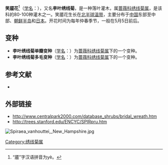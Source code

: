 {{Speciesbox
| name = 笑靥花
| image = Spiraea prunifolia2.jpg
| image_width = 250px
| image_caption = 
| divisio = [[被子植物门|被子植物门]] Magnoliophyta
| genus = Spiraea
| species = prunifolia
| authority = Siebold & Zucc.
}}

'''笑靥花'''<ref>“靥”字汉语拼音为yè。</ref>（[[学名|学名]]：''{{lang|la|Spiraea prunifolia}}''），又名'''李叶绣线菊'''，是一种落叶灌木，属[[蔷薇科|蔷薇科]][[绣线菊属|绣线菊属]]，是该科的80-100种灌木之一。笑靥花生长在[[北半球|北半球]][[温带|温带]]，主要分布于[[中国|中国]]东部至中部、[[朝鲜半岛|朝鲜半岛]]和[[日本|日本]]。开花时间为每年仲春季节，一般在5月5日前后。

== 变种 ==
*'''李叶绣线菊单瓣变种'''（[[学名|学名]]：{{lang|la|'''''Spiraea prunifolia'' var. ''simpliciflora'''''}}）为[[蔷薇科|蔷薇科]][[绣线菊属|绣线菊属]]下的一个变种。
*'''李叶绣线菊多毛变种'''（[[学名|学名]]：{{lang|la|'''''Spiraea prunifolia'' var. ''pseudoprunifolia'''''}}）为[[蔷薇科|蔷薇科]][[绣线菊属|绣线菊属]]下的一个变种。

== 参考文献 ==
{{reflist}}
*{{FRPS}}

== 外部链接 ==
* http://www.centralpark2000.com/database_shrubs/bridal_wreath.htm
* http://trees.stanford.edu/ENCYC/SPIRpru.htm
[[File:Spiraea_vanhouttei,_New_Hampshire.jpg|thumb]]
{{Taxonbar|from=Q1055383}}

[[Category:绣线菊属|Category:绣线菊属]]
